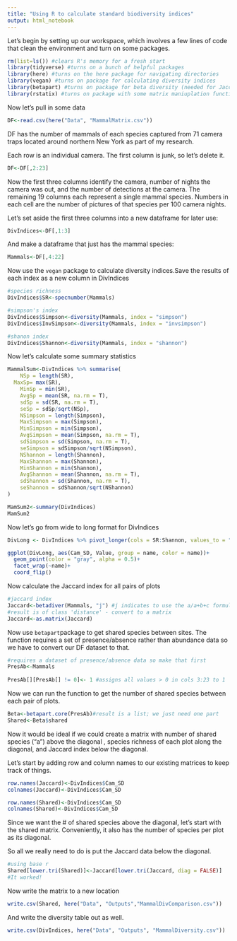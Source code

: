 ```yaml
---
title: "Using R to calculate standard biodiversity indices"
output: html_notebook
---
```


Let's begin by setting up our workspace, which involves a few lines of code that clean the environment and turn on some packages.
```r
rm(list=ls()) #clears R's memory for a fresh start
library(tidyverse) #turns on a bunch of helpful packages
library(here) #turns on the here package for navigating directories
library(vegan) #turns on package for calculating diversity indices
library(betapart) #turns on package for beta diversity (needed for Jaccard)
library(rstatix) #turns on package with some matrix maniuplation functions
```

Now let's pull in some data
```r
DF<-read.csv(here("Data", "MammalMatrix.csv"))
```
DF has the number of mammals of each species captured from 71 camera traps located around northern New York as part of my research.

Each row is an individual camera. The first column is junk, so let's delete it.

```r
DF<-DF[,2:23]
```

Now the first three columns identify the camera, number of nights the camera was out, and the number of detections at the camera. The remaining 19 columns each represent a single mammal species. Numbers in each cell are the number of pictures of that species per 100 camera nights.

Let's set aside the first three columns into a new dataframe for later use:
```r
DivIndices<-DF[,1:3]
```
And make a dataframe that just has the mammal species:
```r
Mammals<-DF[,4:22]
```

Now use the `vegan` package to calculate diversity indices.Save the results of each index as a new column in DivIndices

```r
#species richness
DivIndices$SR<-specnumber(Mammals)

#simpson's index
DivIndices$Simpson<-diversity(Mammals, index = "simpson")
DivIndices$InvSimpson<-diversity(Mammals, index = "invsimpson")

#shanon index
DivIndices$Shannon<-diversity(Mammals, index = "shannon")

```
Now let's calculate some summary statistics
```r
MammalSum<-DivIndices %>% summarise(
	NSp = length(SR),
  MaxSp= max(SR),
	MinSp = min(SR),
	AvgSp = mean(SR, na.rm = T),
	sdSp = sd(SR, na.rm = T),
	seSp = sdSp/sqrt(NSp),
	NSimpson = length(Simpson),
	MaxSimpson = max(Simpson),
	MinSimpson = min(Simpson),
	AvgSimpson = mean(Simpson, na.rm = T),
	sdSimpson = sd(Simpson, na.rm = T),
	seSimpson = sdSimpson/sqrt(NSimpson),
	NShannon = length(Shannon),
	MaxShannon = max(Shannon),
	MinShannon = min(Shannon),
	AvgShannon = mean(Shannon, na.rm = T),
	sdShannon = sd(Shannon, na.rm = T),
	seShannon = sdShannon/sqrt(NShannon)
)

MamSum2<-summary(DivIndices)
MamSum2
```
Now let's go from wide to long format for DivIndices
```r
DivLong <- DivIndices %>% pivot_longer(cols = SR:Shannon, values_to = "Value")
```


```r
ggplot(DivLong, aes(Cam_SD, Value, group = name, color = name))+
  geom_point(color = "gray", alpha = 0.5)+
  facet_wrap(~name)+
  coord_flip()
```


Now calculate the Jaccard index for all pairs of plots
```r
#jaccard index
Jaccard<-betadiver(Mammals, "j") #j indicates to use the a/a+b+c formula
#result is of class 'distance' - convert to a matrix
Jaccard<-as.matrix(Jaccard)
```
Now use `betapart`package to get shared species between sites. The function requires a set of presence/absence rather than abundance data so we have to convert our DF dataset to that.
```r
#requires a dataset of presence/absence data so make that first
PresAb<-Mammals
	
PresAb[][PresAb[] != 0]<- 1 #assigns all values > 0 in cols 3:23 to 1 
```
Now we can run the function to get the number of shared species between each pair of plots.

```r
Beta<-betapart.core(PresAb)#result is a list; we just need one part
Shared<-Beta$shared
```
Now it would be ideal if we could create a matrix with number of shared species ("a") above the diagonal , species richness of each plot along the diagonal, and Jaccard index below the diagonal.

Let's start by adding row and column names to our existing matrices to keep track of things.
```r
row.names(Jaccard)<-DivIndices$Cam_SD
colnames(Jaccard)<-DivIndices$Cam_SD

row.names(Shared)<-DivIndices$Cam_SD
colnames(Shared)<-DivIndices$Cam_SD
```
Since we want the # of shared species above the diagonal, let's start with the shared matrix. Conveniently, it also has the number of species per plot as its diagonal. 

So all we really need to do is put the Jaccard data below the diagonal.

```r
#using base r
Shared[lower.tri(Shared)]<-Jaccard[lower.tri(Jaccard, diag = FALSE)]
#It worked!
```
Now write the matrix to a new location
```r
write.csv(Shared, here("Data", "Outputs","MammalDivComparison.csv"))
```
And write the diversity table out as well.
```r
write.csv(DivIndices, here("Data", "Outputs", "MammalDiversity.csv"))
```
